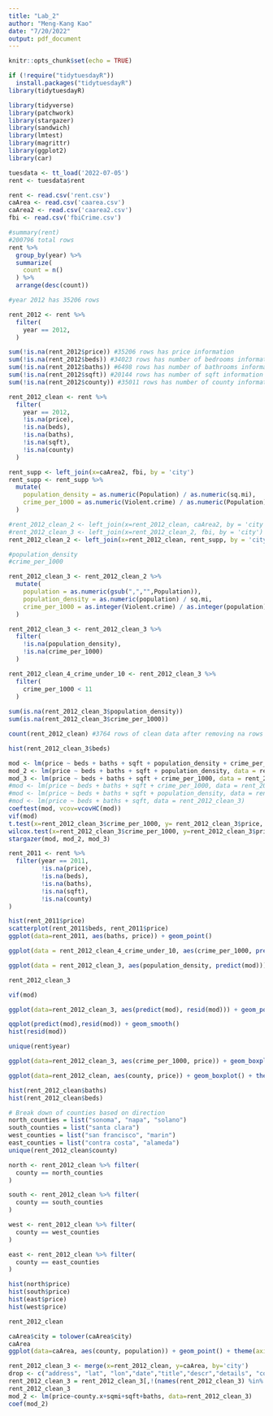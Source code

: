 ```yaml
---
title: "Lab_2"
author: "Meng-Kang Kao"
date: "7/20/2022"
output: pdf_document
---
```


```r
knitr::opts_chunk$set(echo = TRUE)
```
```r
if (!require("tidytuesdayR"))
  install.packages("tidytuesdayR")
library(tidytuesdayR)
```
```r
library(tidyverse)
library(patchwork)
library(stargazer)
library(sandwich)
library(lmtest)
library(magrittr)
library(ggplot2)
library(car)
```
```r
tuesdata <- tt_load('2022-07-05')
rent <- tuesdata$rent
```
```r
rent <- read.csv('rent.csv')
caArea <- read.csv('caarea.csv')
caArea2 <- read.csv('caarea2.csv')
fbi <- read.csv('fbiCrime.csv')
```
```r
#summary(rent)
#200796 total rows
rent %>%
  group_by(year) %>%
  summarize(
    count = n()
  ) %>%
  arrange(desc(count))

#year 2012 has 35206 rows

rent_2012 <- rent %>%
  filter(
    year == 2012,
  )

sum(!is.na(rent_2012$price)) #35206 rows has price information
sum(!is.na(rent_2012$beds)) #34023 rows has number of bedrooms information
sum(!is.na(rent_2012$baths)) #6498 rows has number of bathrooms information
sum(!is.na(rent_2012$sqft)) #20144 rows has number of sqft information
sum(!is.na(rent_2012$county)) #35011 rows has number of county information

rent_2012_clean <- rent %>%
  filter(
    year == 2012,
    !is.na(price),
    !is.na(beds),
    !is.na(baths),
    !is.na(sqft),
    !is.na(county)
  )

rent_supp <- left_join(x=caArea2, fbi, by = 'city')
rent_supp <- rent_supp %>%
  mutate(
    population_density = as.numeric(Population) / as.numeric(sq.mi),
    crime_per_1000 = as.numeric(Violent.crime) / as.numeric(Population) * 1000
  )

#rent_2012_clean_2 <- left_join(x=rent_2012_clean, caArea2, by = 'city')
#rent_2012_clean_3 <- left_join(x=rent_2012_clean_2, fbi, by = 'city')
rent_2012_clean_2 <- left_join(x=rent_2012_clean, rent_supp, by = 'city')

#population_density
#crime_per_1000

rent_2012_clean_3 <- rent_2012_clean_2 %>%
  mutate(
    population = as.numeric(gsub(",","",Population)),
    population_density = as.numeric(population) / sq.mi,
    crime_per_1000 = as.integer(Violent.crime) / as.integer(population) * 1000
  )

rent_2012_clean_3 <- rent_2012_clean_3 %>%
  filter(
    !is.na(population_density),
    !is.na(crime_per_1000)
  )

rent_2012_clean_4_crime_under_10 <- rent_2012_clean_3 %>%
  filter(
    crime_per_1000 < 11
  )
  
sum(is.na(rent_2012_clean_3$population_density))
sum(is.na(rent_2012_clean_3$crime_per_1000))

count(rent_2012_clean) #3764 rows of clean data after removing na rows for any of the fields used in linear model

hist(rent_2012_clean_3$beds)
```
```r
mod <- lm(price ~ beds + baths + sqft + population_density + crime_per_1000, data = rent_2012_clean_4_crime_under_10)
mod_2 <- lm(price ~ beds + baths + sqft + population_density, data = rent_2012_clean_3)
mod_3 <- lm(price ~ beds + baths + sqft + crime_per_1000, data = rent_2012_clean_3)
#mod <- lm(price ~ beds + baths + sqft + crime_per_1000, data = rent_2012_clean_3)
#mod <- lm(price ~ beds + baths + sqft + population_density, data = rent_2012_clean_3)
#mod <- lm(price ~ beds + baths + sqft, data = rent_2012_clean_3)
coeftest(mod, vcov=vcovHC(mod))
vif(mod)
t.test(x=rent_2012_clean_3$crime_per_1000, y= rent_2012_clean_3$price, data=rent_2012_clean_3)
wilcox.test(x=rent_2012_clean_3$crime_per_1000, y=rent_2012_clean_3$price)
stargazer(mod, mod_2, mod_3)
```
```r
rent_2011 <- rent %>%
  filter(year == 2011,
         !is.na(price),
         !is.na(beds),
         !is.na(baths),
         !is.na(sqft),
         !is.na(county)
)

hist(rent_2011$price)
scatterplot(rent_2011$beds, rent_2011$price)
ggplot(data=rent_2011, aes(baths, price)) + geom_point()
```
```r
ggplot(data = rent_2012_clean_4_crime_under_10, aes(crime_per_1000, predict(mod))) + geom_point() + geom_smooth()

ggplot(data = rent_2012_clean_3, aes(population_density, predict(mod))) + geom_point() + geom_smooth()
```

```r
rent_2012_clean_3
```

```r
vif(mod)
```

```r
ggplot(data=rent_2012_clean_3, aes(predict(mod), resid(mod))) + geom_point() +geom_smooth()
```
```r
qqplot(predict(mod),resid(mod)) + geom_smooth()
hist(resid(mod))
```


```r
unique(rent$year)
```

```r
ggplot(data=rent_2012_clean_3, aes(crime_per_1000, price)) + geom_boxplot() + theme(axis.text.x = element_text(angle=90)) + ggtitle("Price Distribution per County")
```

```r
ggplot(data=rent_2012_clean, aes(county, price)) + geom_boxplot() + theme(axis.text.x = element_text(angle=90)) + ggtitle("Price Distribution per County")
```

```r
hist(rent_2012_clean$baths)
hist(rent_2012_clean$beds)
```
```r
# Break down of counties based on direction
north_counties = list("sonoma", "napa", "solano")
south_counties = list("santa clara")
west_counties = list("san francisco", "marin")
east_counties = list("contra costa", "alameda")
unique(rent_2012_clean$county) 

north <- rent_2012_clean %>% filter(
  county == north_counties
)

south <- rent_2012_clean %>% filter(
  county == south_counties
)

west <- rent_2012_clean %>% filter(
  county == west_counties
)

east <- rent_2012_clean %>% filter(
  county == east_counties
)

hist(north$price)
hist(south$price)
hist(east$price)
hist(west$price)
```

```r
rent_2012_clean
```
```r
caArea$city = tolower(caArea$city)
caArea
ggplot(data=caArea, aes(county, population)) + geom_point() + theme(axis.text.x = element_text(angle=90))
```



```r
rent_2012_clean_3 <- merge(x=rent_2012_clean, y=caArea, by='city')
drop <- c("address", "lat", "lon","date","title","descr","details", "county.y")
rent_2012_clean_3 = rent_2012_clean_3[,!(names(rent_2012_clean_3) %in% drop)]
rent_2012_clean_3
mod_2 <- lm(price~county.x+sqmi+sqft+baths, data=rent_2012_clean_3)
coef(mod_2)
```